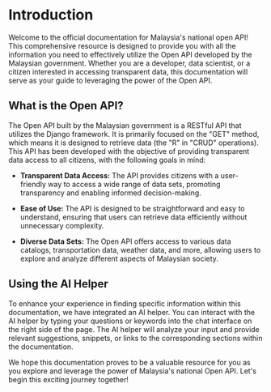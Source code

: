 # Introduction

Welcome to the official documentation for Malaysia's national open API! This comprehensive resource is designed to provide you with all the information you need to effectively utilize the Open API developed by the Malaysian government. Whether you are a developer, data scientist, or a citizen interested in accessing transparent data, this documentation will serve as your guide to leveraging the power of the Open API.

## What is the Open API?

The Open API built by the Malaysian government is a RESTful API that utilizes the Django framework. It is primarily focused on the "GET" method, which means it is designed to retrieve data (the "R" in "CRUD" operations). This API has been developed with the objective of providing transparent data access to all citizens, with the following goals in mind:

- **Transparent Data Access:** The API provides citizens with a user-friendly way to access a wide range of data sets, promoting transparency and enabling informed decision-making.

- **Ease of Use:** The API is designed to be straightforward and easy to understand, ensuring that users can retrieve data efficiently without unnecessary complexity.

- **Diverse Data Sets:** The Open API offers access to various data catalogs, transportation data, weather data, and more, allowing users to explore and analyze different aspects of Malaysian society.

## Using the AI Helper

To enhance your experience in finding specific information within this documentation, we have integrated an AI helper. You can interact with the AI helper by typing your questions or keywords into the chat interface on the right side of the page. The AI helper will analyze your input and provide relevant suggestions, snippets, or links to the corresponding sections within the documentation.

We hope this documentation proves to be a valuable resource for you as you explore and leverage the power of Malaysia's national Open API. Let's begin this exciting journey together!
